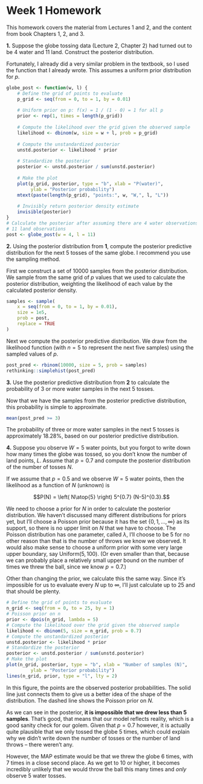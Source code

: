 # Week 1 Homework

This homework covers the material from Lectures 1 and 2, and the content from
book Chapters 1, 2, and 3.

::: {.callout-note appearance="simple" icon=false}

**1.** Suppose the globe tossing data (Lecture 2, Chapter 2) had turned out to
be 4 water and 11 land. Construct the posterior distribution.

:::

Fortunately, I already did a very similar problem in the textbook, so I used
the function that I already wrote. This assumes a uniform prior distribution
for $p$.

```r
globe_post <- function(w, l) {
    # Define the grid of points to evaluate
    p_grid <- seq(from = 0, to = 1, by = 0.01)
    
    # Uniform prior on p: f(x) = 1 / (1 - 0) = 1 for all p
    prior <- rep(1, times = length(p_grid))
    
    # Compute the likelihood over the grid given the observed sample
    likelihood <- dbinom(w, size = w + l, prob = p_grid)
    
    # Compute the unstandardized posterior
    unstd.posterior <- likelihood * prior
    
    # Standardize the posterior
    posterior <- unstd.posterior / sum(unstd.posterior)
    
    # Make the plot
    plot(p_grid, posterior, type = "b", xlab = "P(water)",
         ylab = "Posterior probability")
    mtext(paste(length(p_grid), "points:", w, "W,", l, "L"))
    
    # Invisibly return posterior density estimate
    invisible(posterior)
}
# Calculate the posterior after assuming there are 4 water observations and
# 11 land observations
post <- globe_post(w = 4, l = 11)
```

::: {.callout-note appearance="simple" icon=false}

**2.** Using the posterior distribution from **1**, compute the posterior
predictive distribution for the next 5 tosses of the same globe. I recommend
you use the sampling method.

:::

First we construct a set of 10000 samples from the posterior distribution. We
sample from the same grid of $p$ values that we used to calculate the posterior
distribution, weighting the likelihood of each value by the calculated
posterior density.

```r
samples <- sample(
	x = seq(from = 0, to = 1, by = 0.01),
	size = 1e5,
	prob = post,
	replace = TRUE
)
```

Next we compute the posterior predictive distribution. We draw from the
likelihood function (with $n = 5$ to represent the next five samples) using the
sampled values of $p$.

```r
post_pred <- rbinom(10000, size = 5, prob = samples)
rethinking::simplehist(post_pred)
```

::: {.callout-note appearance="simple" icon=false}

**3.** Use the posterior predictive distribution from **2** to calculate the
probability of 3 or more water samples in the next 5 tosses.

:::

Now that we have the samples from the posterior predictive distribution, this
probability is simple to approximate.

```r
mean(post_pred >= 3)
```

The probability of three or more water samples in the next 5 tosses is
approximately $18.28\%$, based on our posterior predictive distribution.

::: {.callout-note appearance="simple" icon=false}

**4.** Suppose you observe $W = 5$ water points, but you forgot to write down
how many times the globe was tossed, so you don't know the number of land
points, $L$. Assume that $p = 0.7$ and compute the posterior distribution of
the number of tosses $N$.

:::

If we assume that $p = 0.5$ and we observe $W = 5$ water points, then the
likelihood as a function of $N$ (unknown) is

$$P(N) = \left( N\atop{5} \right) 5^{0.7} (N-5)^{0.3}.$$

We need to choose a prior for $N$ in order to calculate the posterior
distribution. We haven't discussed many different distributions for priors yet,
but I'll choose a Poisson prior because it has the set $\{0, 1, \ldots, \infty\}$
as its support, so there is no upper limit on $N$ that we have to choose.
The Poisson distribution has one parameter, called $\lambda$, I'll choose to
be $5$ for no other reason than that is the number of throws we know we
observed. It would also make sense to choose a uniform prior with some very
large upper boundary, say $\mathrm{Uniform}(5, 100)$. (Or even smaller than
that, because we can probably place a relatively small upper bound on the
number of times we threw the ball, since we know $p = 0.7$.)

Other than changing the prior, we calculate this the same way. Since it's
impossible for us to evaluate every $N$ up to $\infty$, I'll just calculate
up to 25 and that should be plenty.

```r
# Define the grid of points to evaluate
n_grid <- seq(from = 0, to = 25, by = 1)
# Poisson prior on n
prior <- dpois(n_grid, lambda = 5)
# Compute the likelihood over the grid given the observed sample
likelihood <- dbinom(5, size = n_grid, prob = 0.7)
# Compute the unstandardized posterior
unstd.posterior <- likelihood * prior
# Standardize the posterior
posterior <- unstd.posterior / sum(unstd.posterior)
# Make the plot
plot(n_grid, posterior, type = "b", xlab = "Number of samples (N)",
		 ylab = "Posterior probability")
lines(n_grid, prior, type = "l", lty = 2)
```

In this figure, the points are the observed posterior probabilities. The solid
line just connects them to give us a better idea of the shape of the distribution.
The dashed line shows the Poisson prior on $N$.

As we can see in the posterior, **it is impossible that we drew less than 5**
**samples**. That's good, that means that our model reflects reality,
which is a good sanity check for our golem. Given that $p = 0.7$ however,
it is actually quite plausible that we only tossed the globe 5 times, which
could explain why we didn't write down the number of tosses or the number of
land throws -- there weren't any.

However, the MAP estimate would be that we threw the globe 6 times, with 7
times in a close second place. As we get to 10 or higher, it becomes
incredibly unlikely that we would throw the ball this many times and *only*
observe 5 water tosses.

<!-- END OF FILE -->
